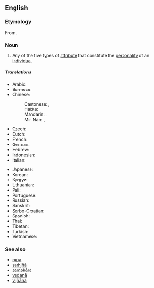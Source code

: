 ==English==

===Etymology===
From {{etyl|sa|en}} {{m|sa|स्कन्ध|tr=skandha||[[mass#Etymology 1|mass]], [[heap]], [[pile#Etymology 3|pile]]}}.

===Noun===
{{wikipedia}}
{{en-noun}}

# {{context|Buddhism|lang=en}} Any of the five types of [[attribute]] that constitute the [[personality]] of an [[individual]].

=====Translations=====
{{trans-top|any of the five aspects constituting the sentient being in Buddhism}}
* Arabic: {{t|ar|[[سكاندا]]|tr=skāndā}}
* Burmese: {{t|my|ခန္ဒာ|tr=hkanda}}
* Chinese:
*: Cantonese: {{t|yue|蘊}}, {{t|yue|蕴|tr=wan<sup>3</sup>}}
*: Hakka: {{t|hak|蘊|tr=vún}}
*: Mandarin: {{t+|cmn|蘊}}, {{t+|cmn|蕴|tr=yùn}}
*: Min Nan: {{t|nan|蘊}}, {{t|nan|蕴|tr=un}}
* Czech: {{t|cs|skandha}}
* Dutch: {{t|nl|[[khandha]]}}
* French: {{t|fr|skandha}}
* German: {{t|de|skandha}}
* Hebrew: {{t|he|[[סקנדה]]|tr=sqandah}}
* Indonesian: {{t|id|khandha}}
* Italian: {{t|it|aggregato|m}}
{{trans-mid}}
* Japanese: {{t+|ja|蘊|tr=[[うん#Kanji_reading|うん]], un}}
* Korean: {{t+|ko|온|tr=on}}
* Kyrgyz: {{t|ky|скандха|tr=skandha|sc=Cyrl}}
* Lithuanian: {{t|lt|skandha}}
* Pali: {{t|pi|khandha}}
* Portuguese: {{t|pt|[[agregado#Portuguese|agregado]]}}
* Russian: {{t|ru|[[скандх]]|tr=skandh}}
* Sanskrit: {{t|sa|स्कन्ध|tr=skandha}}
* Serbo-Croatian: {{t|sh|скупина|tr=skupina}}
* Spanish: {{t|es|[[agregado#Spanish|agregado]]}}
* Thai: {{t|th|[[ขันธ์]]|tr=k̄hạnṭh}}
* Tibetan: {{t|bo|ཕུང་པོ་|tr=phungpo}}
* Turkish: {{t|tr|skandha}}
* Vietnamese: {{t|vi|[[uẩn]]}}
{{trans-bottom}}

===See also===
* [[rupa|rūpa]]
* [[samjna|saṁjñā]]
* [[samskara|samskāra]]
* [[vedana|vedanā]]
* [[vijnana|vijñāna]]